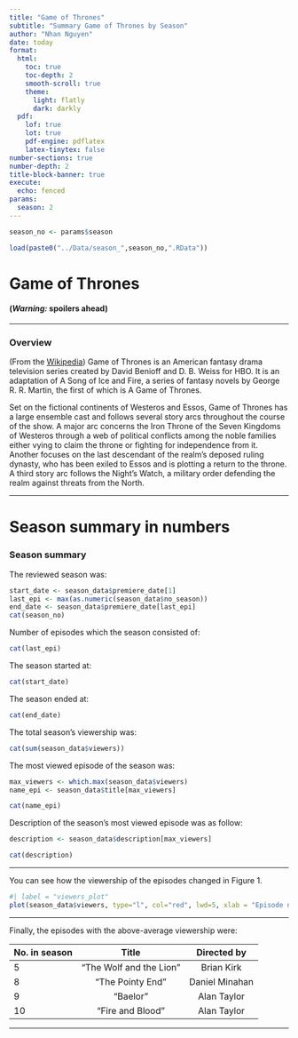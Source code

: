 ```yaml
---
title: "Game of Thrones"
subtitle: "Summary Game of Thrones by Season"
author: "Nhan Nguyen"
date: today
format: 
  html:
    toc: true
    toc-depth: 2
    smooth-scroll: true
    theme:
      light: flatly
      dark: darkly
  pdf:
    lof: true
    lot: true
    pdf-engine: pdflatex
    latex-tinytex: false
number-sections: true
number-depth: 2
title-block-banner: true
execute:
  echo: fenced
params:
  season: 2  
---
```


```r
season_no <- params$season

load(paste0("../Data/season_",season_no,".RData"))

```

# Game of Thrones

#### **(*Warning:* spoilers ahead)**

------------------------------------------------------------------------

### Overview

(From the [Wikipedia](https://en.wikipedia.org/wiki/Game_of_Thrones#Premise)) Game of Thrones is an American fantasy drama television series created by David Benioff and D. B. Weiss for HBO. It is an adaptation of A Song of Ice and Fire, a series of fantasy novels by George R. R. Martin, the first of which is A Game of Thrones.

Set on the fictional continents of Westeros and Essos, Game of Thrones has a large ensemble cast and follows several story arcs throughout the course of the show. A major arc concerns the Iron Throne of the Seven Kingdoms of Westeros through a web of political conflicts among the noble families either vying to claim the throne or fighting for independence from it. Another focuses on the last descendant of the realm's deposed ruling dynasty, who has been exiled to Essos and is plotting a return to the throne. A third story arc follows the Night's Watch, a military order defending the realm against threats from the North.

------------------------------------------------------------------------

# Season summary in numbers

### Season summary

The reviewed season was:  
```r
start_date <- season_data$premiere_date[1]
last_epi <- max(as.numeric(season_data$no_season))
end_date <- season_data$premiere_date[last_epi]
cat(season_no)
```

Number of episodes which the season consisted of:  
```r
cat(last_epi)
```

The season started at:
```r
cat(start_date)
```

The season ended at:  
```r
cat(end_date)
```

The total season's viewership was:
```r
cat(sum(season_data$viewers))
```

The most viewed episode of the season was:
```r
max_viewers <- which.max(season_data$viewers)
name_epi <- season_data$title[max_viewers]

cat(name_epi)
```

Description of the season's most viewed episode was as follow:
```r
description <- season_data$description[max_viewers]

cat(description)
```

------------------------------------------------------------------------

You can see how the viewership of the episodes changed in Figure 1.
```r
#| label = "viewers_plot"
plot(season_data$viewers, type="l", col="red", lwd=5, xlab = "Episode number", ylab = "1st day TV viewers in the US (millions)")
```

------------------------------------------------------------------------

Finally, the episodes with the above-average viewership were:

| No. in season |          Title          |  Directed by   |
|:--------------|:-----------------------:|:--------------:|
| 5             | "The Wolf and the Lion" |   Brian Kirk   |
| 8             |    "The Pointy End"     | Daniel Minahan |
| 9             |        "Baelor"         |  Alan Taylor   |
| 10            |    "Fire and Blood"     |  Alan Taylor   |


------------------------------------------------------------------------

